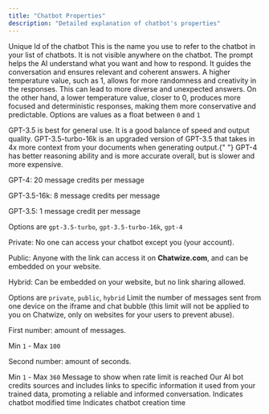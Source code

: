 ```yaml
---
title: "Chatbot Properties"
description: "Detailed explanation of chatbot's properties"
---
```


<ParamField body="uuid" type="string">
  Unique Id of the chatbot
</ParamField>
<ParamField body="name" type="string">
  This is the name you use to refer to the chatbot in your list of chatbots. It is not visible anywhere on the chatbot.
</ParamField>
<ParamField body="prompt" type="string">
  The prompt helps the AI understand what you want and how to respond. 
  It guides the conversation and ensures relevant and coherent answers.
</ParamField>
<ParamField body="temperature" type="float">
 A higher temperature value, such as 1, allows for more randomness 
  and creativity in the responses. This can lead to more diverse and 
  unexpected answers. On the other hand, a lower temperature value, 
  closer to 0, produces more focused and deterministic responses, 
  making them more conservative and predictable.
  Options are values as a float between <code>0</code> and <code>1</code>
</ParamField>
<ParamField body="model" type="select">
  <p>
    GPT-3.5 is best for general use. It is a good balance of speed and output quality. 
    GPT-3.5-turbo-16k is an upgraded version of GPT-3.5 that takes in 
    4x more context from your documents when generating output.{" "} 
    GPT-4 has better reasoning ability and is more accurate overall, but is slower and more expensive.
  </p>
  <p className="font-medium">GPT-4: 20 message credits per message</p>
  <p className="font-medium">GPT-3.5-16k: 8 message credits per message</p>
  <p className="font-medium">GPT-3.5: 1 message credit per message</p>
  Options are <code>gpt-3.5-turbo</code>, <code>gpt-3.5-turbo-16k</code>, <code>gpt-4</code>
</ParamField>
<ParamField body="visibility" type="select">
 <p><span className="font-medium">Private</span>: No one can access your chatbot except you (your account).</p>
  <p><span className="font-medium">Public</span>: Anyone with the link can access it on <strong>Chatwize.com</strong>, and can be embedded on your website.</p>
  <p><span className="font-medium">Hybrid</span>: Can be embedded on your website, but no link sharing allowed.</p>
  Options are <code>private</code>, <code>public</code>, <code>hybrid</code>
</ParamField>
<ParamField body="rate_limit" type="[number, number]">
  Limit the number of messages sent from one device on the iframe and chat bubble (this limit will not be applied to you on Chatwize, only on websites for your users to prevent abuse).
  <p><span className="font-medium">First number</span>: amount of messages.</p> Min <code>1</code> - Max <code>100</code>
  <p><span className="font-medium">Second number</span>: amount of seconds.</p> Min <code>1</code> - Max <code>360</code>
</ParamField>
<ParamField body="rate_limit_message" type="string">
  Message to show when rate limit is reached
</ParamField>
<ParamField body="show_citations" type="boolean">
  Our AI bot credits sources and includes links to specific information it used from 
  your trained data, promoting a reliable and informed conversation.
</ParamField>
<ParamField body="modified_at" type="string">
  Indicates chatbot modified time
</ParamField>
<ParamField body="created_at" type="string">
  Indicates chatbot creation time
</ParamField>

